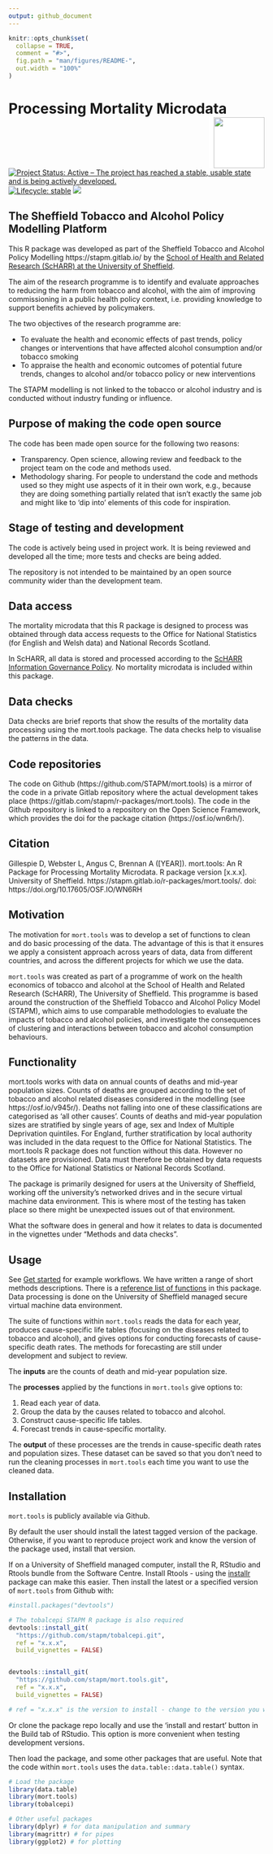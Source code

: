 ```yaml
---
output: github_document
---
```


<!-- README.md is generated from README.Rmd. Please edit that file -->

```r
knitr::opts_chunk$set(
  collapse = TRUE,
  comment = "#>",
  fig.path = "man/figures/README-",
  out.width = "100%"
)
```



# Processing Mortality Microdata<img src="logo.png" align="right" style="padding-left:10px;background-color:white;" width="100" height="100" />


<!-- badges: start -->
[![Project Status: Active – The project has reached a stable, usable state and is being actively developed.](https://www.repostatus.org/badges/latest/active.svg)](https://www.repostatus.org/#active)
[![Lifecycle: stable](https://img.shields.io/badge/lifecycle-stable-brightgreen.svg)](https://www.tidyverse.org/lifecycle/#stable)
[![](https://img.shields.io/badge/doi-10.17605/OSF.IO/WN6RH-green.svg)](https://doi.org/10.17605/OSF.IO/WN6RH)

<!-- badges: end -->


## The Sheffield Tobacco and Alcohol Policy Modelling Platform
This R package was developed as part of the Sheffield Tobacco and Alcohol Policy Modelling https://stapm.gitlab.io/ by the [School of Health and Related Research (ScHARR) at the University of Sheffield](https://www.sheffield.ac.uk/scharr).    

The aim of the research programme is to identify and evaluate approaches to reducing the harm from tobacco and alcohol, with the aim of improving commissioning in a public health policy context, i.e. providing knowledge to support benefits achieved by policymakers.  

The two objectives of the research programme are:

- To evaluate the health and economic effects of past trends, policy changes or interventions that have affected alcohol consumption and/or tobacco smoking
- To appraise the health and economic outcomes of potential future trends, changes to alcohol and/or tobacco policy or new interventions

The STAPM modelling is not linked to the tobacco or alcohol industry and is conducted without industry funding or influence.  


## Purpose of making the code open source
The code has been made open source for the following two reasons:  

- Transparency. Open science, allowing review and feedback to the project team on the code and methods used.
- Methodology sharing. For people to understand the code and methods used so they might use aspects of it in their own work, e.g., because they are doing something partially related that isn't exactly the same job and might like to 'dip into' elements of this code for inspiration.

## Stage of testing and development
The code is actively being used in project work. It is being reviewed and developed all the time; more tests and checks are being added.  

The repository is not intended to be maintained by an open source community wider than the development team.   

## Data access

The mortality microdata that this R package is designed to process was obtained through data access requests to the Office for National Statistics (for English and Welsh data) and National Records Scotland.   

In ScHARR, all data is stored and processed according to the [ScHARR Information Governance Policy](https://www.sheffield.ac.uk/scharr/research/igov/policy00). No mortality microdata is included within this package.  

## Data checks

Data checks are brief reports that show the results of the mortality data processing using the mort.tools package. The data checks help to visualise the patterns in the data.      

## Code repositories
The code on Github (https://github.com/STAPM/mort.tools) is a mirror of the code in a private Gitlab repository where the actual development takes place (https://gitlab.com/stapm/r-packages/mort.tools). The code in the Github repository is linked to a repository on the Open Science Framework, which provides the doi for the package citation (https://osf.io/wn6rh/).    

## Citation

Gillespie D, Webster L, Angus C, Brennan A ([YEAR]). mort.tools: An R Package for Processing Mortality Microdata. R package version [x.x.x]. University of Sheffield. https://stapm.gitlab.io/r-packages/mort.tools/. doi: https://doi.org/10.17605/OSF.IO/WN6RH


## Motivation
The motivation for `mort.tools` was to develop a set of functions to clean and do basic processing of the data. The advantage of this is that it ensures we apply a consistent approach across years of data, data from different countries, and across the different projects for which we use the data.      

`mort.tools` was created as part of a programme of work on the health economics of tobacco and alcohol at the School of Health and Related Research (ScHARR), The University of Sheffield. This programme is based around the construction of the Sheffield Tobacco and Alcohol Policy Model (STAPM), which aims to use comparable methodologies to evaluate the impacts of tobacco and alcohol policies, and investigate the consequences of clustering and interactions between tobacco and alcohol consumption behaviours.   

## Functionality
mort.tools works with data on annual counts of deaths and mid-year population sizes. Counts of deaths are grouped according to the set of tobacco and alcohol related diseases considered in the modelling (see https://osf.io/v945r/). Deaths not falling into one of these classifications are categorised as 'all other causes'. Counts of deaths and mid-year population sizes are stratified by single years of age, sex and Index of Multiple Deprivation quintiles. For England, further stratification by local authority was included in the data request to the Office for National Statistics. The mort.tools R package does not function without this data. However no datasets are provisioned. Data must therefore be obtained by data requests to the Office for National Statistics or National Records Scotland.   

The package is primarily designed for users at the University of Sheffield, working off the university's networked drives and in the secure virtual machine data environment. This is where most of the testing has taken place so there might be unexpected issues out of that environment.   

What the software does in general and how it relates to data is documented in the vignettes under "Methods and data checks".



## Usage
See [Get started](mort-tools.html) for example workflows. We have written a range of short methods descriptions. There is a [reference list of functions](https://stapm.gitlab.io/r-packages/mort.tools/reference/index.html) in this package. Data processing is done on the University of Sheffield managed secure virtual machine data environment.       

The suite of functions within `mort.tools` reads the data for each year, produces cause-specific life tables (focusing on the diseases related to tobacco and alcohol), and gives options for conducting forecasts of cause-specific death rates. The methods for forecasting are still under development and subject to review.       

The **inputs** are the counts of death and mid-year population size.   

The **processes** applied by the functions in `mort.tools` give options to:

1. Read each year of data.  
1. Group the data by the causes related to tobacco and alcohol.  
1. Construct cause-specific life tables.  
1. Forecast trends in cause-specific mortality.    

The **output** of these processes are the trends in cause-specific death rates and population sizes. These dataset can be saved so that you don't need to run the cleaning processes in `mort.tools` each time you want to use the cleaned data.    

## Installation
`mort.tools` is publicly available via Github.  

By default the user should install the latest tagged version of the package. Otherwise, if you want to reproduce project work and know the version of the package used, install that version.  

If on a University of Sheffield managed computer, install the R, RStudio and Rtools bundle from the Software Centre. Install Rtools - using the [installr](https://cran.r-project.org/web/packages/installr/index.html) package can make this easier. Then install the latest or a specified version of `mort.tools` from Github with:     

```r
#install.packages("devtools")

# The tobalcepi STAPM R package is also required
devtools::install_git(
  "https://github.com/stapm/tobalcepi.git", 
  ref = "x.x.x",
  build_vignettes = FALSE)


devtools::install_git(
  "https://github.com/stapm/mort.tools.git", 
  ref = "x.x.x",
  build_vignettes = FALSE)

# ref = "x.x.x" is the version to install - change to the version you want e.g. "1.2.3"
```

Or clone the package repo locally and use the 'install and restart' button in the Build tab of RStudio. This option is more convenient when testing development versions.   


Then load the package, and some other packages that are useful. Note that the code within `mort.tools` uses the `data.table::data.table()` syntax.  


```r
# Load the package
library(data.table)
library(mort.tools)
library(tobalcepi)

# Other useful packages
library(dplyr) # for data manipulation and summary
library(magrittr) # for pipes
library(ggplot2) # for plotting
```





